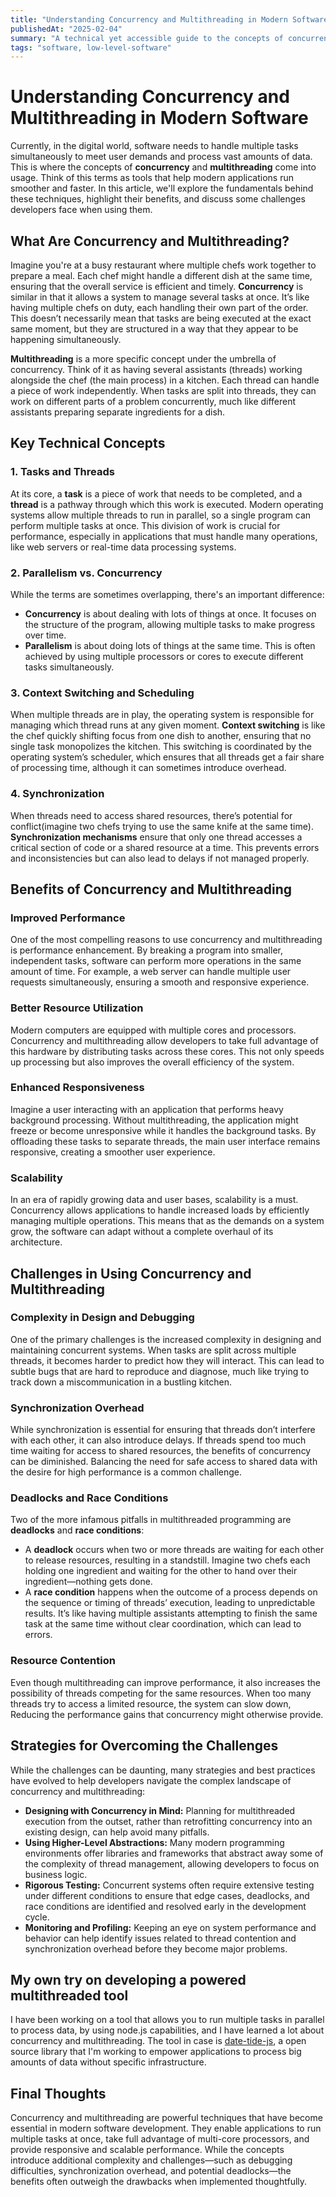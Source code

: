 ```yaml
---
title: "Understanding Concurrency and Multithreading in Modern Software"
publishedAt: "2025-02-04"
summary: "A technical yet accessible guide to the concepts of concurrency and multithreading, exploring how they enhance performance in today's software applications."
tags: "software, low-level-software"
---
```


# Understanding Concurrency and Multithreading in Modern Software

Currently, in the digital world, software needs to handle multiple tasks simultaneously to meet user demands and process vast amounts of data. This is where the concepts of **concurrency** and **multithreading** come into usage. Think of this terms as tools that help modern applications run smoother and faster. In this article, we'll explore the fundamentals behind these techniques, highlight their benefits, and discuss some challenges developers face when using them.

## What Are Concurrency and Multithreading?

Imagine you're at a busy restaurant where multiple chefs work together to prepare a meal. Each chef might handle a different dish at the same time, ensuring that the overall service is efficient and timely. **Concurrency** is similar in that it allows a system to manage several tasks at once. It’s like having multiple chefs on duty, each handling their own part of the order. This doesn’t necessarily mean that tasks are being executed at the exact same moment, but they are structured in a way that they appear to be happening simultaneously.

**Multithreading** is a more specific concept under the umbrella of concurrency. Think of it as having several assistants (threads) working alongside the chef (the main process) in a kitchen. Each thread can handle a piece of work independently. When tasks are split into threads, they can work on different parts of a problem concurrently, much like different assistants preparing separate ingredients for a dish.

## Key Technical Concepts

### 1. **Tasks and Threads**

At its core, a **task** is a piece of work that needs to be completed, and a **thread** is a pathway through which this work is executed. Modern operating systems allow multiple threads to run in parallel, so a single program can perform multiple tasks at once. This division of work is crucial for performance, especially in applications that must handle many operations, like web servers or real-time data processing systems.

### 2. **Parallelism vs. Concurrency**

While the terms are sometimes overlapping, there's an important difference:

- **Concurrency** is about dealing with lots of things at once. It focuses on the structure of the program, allowing multiple tasks to make progress over time.
- **Parallelism** is about doing lots of things at the same time. This is often achieved by using multiple processors or cores to execute different tasks simultaneously.

### 3. **Context Switching and Scheduling**

When multiple threads are in play, the operating system is responsible for managing which thread runs at any given moment. **Context switching** is like the chef quickly shifting focus from one dish to another, ensuring that no single task monopolizes the kitchen. This switching is coordinated by the operating system’s scheduler, which ensures that all threads get a fair share of processing time, although it can sometimes introduce overhead.

### 4. **Synchronization**

When threads need to access shared resources, there’s potential for conflict(imagine two chefs trying to use the same knife at the same time). **Synchronization mechanisms** ensure that only one thread accesses a critical section of code or a shared resource at a time. This prevents errors and inconsistencies but can also lead to delays if not managed properly.

## Benefits of Concurrency and Multithreading

### Improved Performance

One of the most compelling reasons to use concurrency and multithreading is performance enhancement. By breaking a program into smaller, independent tasks, software can perform more operations in the same amount of time. For example, a web server can handle multiple user requests simultaneously, ensuring a smooth and responsive experience.

### Better Resource Utilization

Modern computers are equipped with multiple cores and processors. Concurrency and multithreading allow developers to take full advantage of this hardware by distributing tasks across these cores. This not only speeds up processing but also improves the overall efficiency of the system.

### Enhanced Responsiveness

Imagine a user interacting with an application that performs heavy background processing. Without multithreading, the application might freeze or become unresponsive while it handles the background tasks. By offloading these tasks to separate threads, the main user interface remains responsive, creating a smoother user experience.

### Scalability

In an era of rapidly growing data and user bases, scalability is a must. Concurrency allows applications to handle increased loads by efficiently managing multiple operations. This means that as the demands on a system grow, the software can adapt without a complete overhaul of its architecture.

## Challenges in Using Concurrency and Multithreading

### Complexity in Design and Debugging

One of the primary challenges is the increased complexity in designing and maintaining concurrent systems. When tasks are split across multiple threads, it becomes harder to predict how they will interact. This can lead to subtle bugs that are hard to reproduce and diagnose, much like trying to track down a miscommunication in a bustling kitchen.

### Synchronization Overhead

While synchronization is essential for ensuring that threads don’t interfere with each other, it can also introduce delays. If threads spend too much time waiting for access to shared resources, the benefits of concurrency can be diminished. Balancing the need for safe access to shared data with the desire for high performance is a common challenge.

### Deadlocks and Race Conditions

Two of the more infamous pitfalls in multithreaded programming are **deadlocks** and **race conditions**:

- A **deadlock** occurs when two or more threads are waiting for each other to release resources, resulting in a standstill. Imagine two chefs each holding one ingredient and waiting for the other to hand over their ingredient—nothing gets done.
- A **race condition** happens when the outcome of a process depends on the sequence or timing of threads’ execution, leading to unpredictable results. It’s like having multiple assistants attempting to finish the same task at the same time without clear coordination, which can lead to errors.

### Resource Contention

Even though multithreading can improve performance, it also increases the possibility of threads competing for the same resources. When too many threads try to access a limited resource, the system can slow down, Reducing the performance gains that concurrency might otherwise provide.

## Strategies for Overcoming the Challenges

While the challenges can be daunting, many strategies and best practices have evolved to help developers navigate the complex landscape of concurrency and multithreading:

- **Designing with Concurrency in Mind:** Planning for multithreaded execution from the outset, rather than retrofitting concurrency into an existing design, can help avoid many pitfalls.
- **Using Higher-Level Abstractions:** Many modern programming environments offer libraries and frameworks that abstract away some of the complexity of thread management, allowing developers to focus on business logic.
- **Rigorous Testing:** Concurrent systems often require extensive testing under different conditions to ensure that edge cases, deadlocks, and race conditions are identified and resolved early in the development cycle.
- **Monitoring and Profiling:** Keeping an eye on system performance and behavior can help identify issues related to thread contention and synchronization overhead before they become major problems.

## My own try on developing a powered multithreaded tool

I have been working on a tool that allows you to run multiple tasks in parallel to process data, by using node.js capabilities, and I have learned a lot about concurrency and multithreading. The tool in case is [date-tide-js](https://github.com/victorbona/date-tide-js), a open source library that I'm working to empower applications to process big amounts of data without specific infrastructure.

## Final Thoughts

Concurrency and multithreading are powerful techniques that have become essential in modern software development. They enable applications to run multiple tasks at once, take full advantage of multi-core processors, and provide responsive and scalable performance. While the concepts introduce additional complexity and challenges—such as debugging difficulties, synchronization overhead, and potential deadlocks—the benefits often outweigh the drawbacks when implemented thoughtfully.

